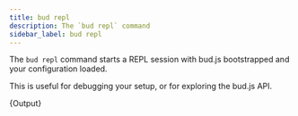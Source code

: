 ```yaml
---
title: bud repl
description: The `bud repl` command
sidebar_label: bud repl
---
```



The `bud repl` command starts a REPL session with bud.js bootstrapped and your configuration loaded.

This is useful for debugging your setup, or for exploring the bud.js API.

<CodeBlock title="$ bud repl --help">{Output}</CodeBlock>
